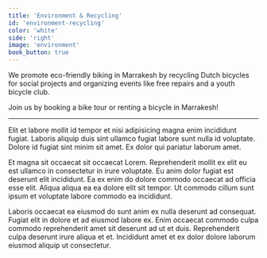```yaml
---
title: 'Environment & Recycling'
id: 'environment-recycling'
color: 'white'
side: 'right'
image: 'environment'
book_button: true
---
```


We promote eco-friendly biking in Marrakesh by recycling Dutch bicycles
for social projects and organizing events like free repairs and a youth bicycle club.

Join us by booking a bike tour or renting a bicycle in Marrakesh!

---

Elit et labore mollit id tempor et nisi adipisicing magna enim incididunt fugiat. Laboris aliquip duis sint ullamco fugiat labore sunt nulla id voluptate. Dolore id fugiat sint minim sit amet. Ex dolor qui pariatur laborum amet.

Et magna sit occaecat sit occaecat Lorem. Reprehenderit mollit ex elit eu est ullamco in consectetur in irure voluptate. Eu anim dolor fugiat est deserunt elit incididunt. Ea ex enim do dolore commodo occaecat ad officia esse elit. Aliqua aliqua ea ea dolore elit sit tempor. Ut commodo cillum sunt ipsum et voluptate labore commodo ea incididunt.

Laboris occaecat ea eiusmod do sunt anim ex nulla deserunt ad consequat. Fugiat elit in dolore et ad eiusmod labore ex. Enim occaecat commodo culpa commodo reprehenderit amet sit deserunt ad ut et duis. Reprehenderit culpa deserunt irure aliqua et et. Incididunt amet et ex dolor dolore laborum eiusmod aliquip ut consectetur.
